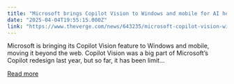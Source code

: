 ```yaml
---
title: "Microsoft brings Copilot Vision to Windows and mobile for AI help in the real world"
date: "2025-04-04T19:55:15.000Z"
link: "https://www.theverge.com/news/643235/microsoft-copilot-vision-windows-desktop-apps-mobile"
---
```


Microsoft is bringing its Copilot Vision feature to Windows and mobile, moving it beyond the web. Copilot Vision was a big part of Microsoft’s Copilot redesign last year, but so far, it has been limit...

[Read more](https://www.theverge.com/news/643235/microsoft-copilot-vision-windows-desktop-apps-mobile)
